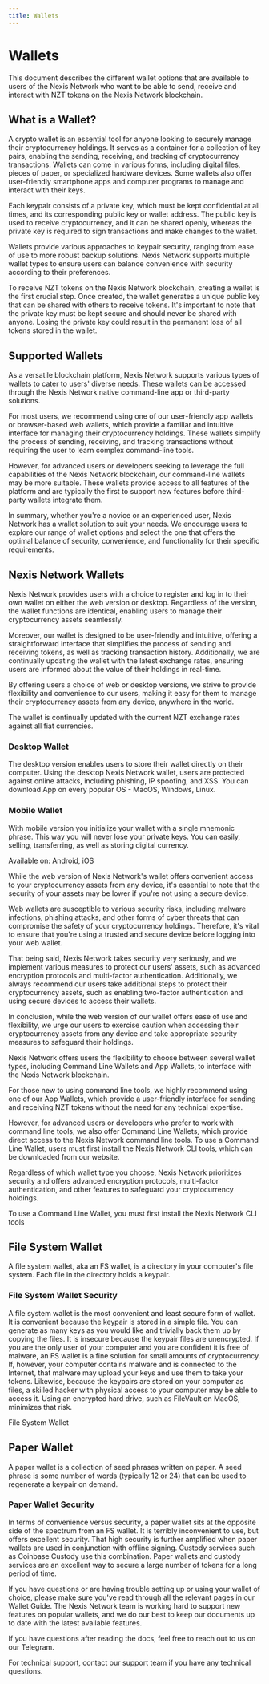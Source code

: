 ---
title: Wallets
---


# Wallets 

This document describes the different wallet options that are available to users of the Nexis Network who want to be able to send, receive and interact with NZT tokens on the Nexis Network blockchain.

## What is a Wallet?

A crypto wallet is an essential tool for anyone looking to securely manage their cryptocurrency holdings. It serves as a container for a collection of key pairs, enabling the sending, receiving, and tracking of cryptocurrency transactions. Wallets can come in various forms, including digital files, pieces of paper, or specialized hardware devices. Some wallets also offer user-friendly smartphone apps and computer programs to manage and interact with their keys.

Each keypair consists of a private key, which must be kept confidential at all times, and its corresponding public key or wallet address. The public key is used to receive cryptocurrency, and it can be shared openly, whereas the private key is required to sign transactions and make changes to the wallet.

Wallets provide various approaches to keypair security, ranging from ease of use to more robust backup solutions. Nexis Network supports multiple wallet types to ensure users can balance convenience with security according to their preferences.

To receive NZT tokens on the Nexis Network blockchain, creating a wallet is the first crucial step. Once created, the wallet generates a unique public key that can be shared with others to receive tokens. It's important to note that the private key must be kept secure and should never be shared with anyone. Losing the private key could result in the permanent loss of all tokens stored in the wallet.

## Supported Wallets

As a versatile blockchain platform, Nexis Network supports various types of wallets to cater to users' diverse needs. These wallets can be accessed through the Nexis Network native command-line app or third-party solutions.

For most users, we recommend using one of our user-friendly app wallets or browser-based web wallets, which provide a familiar and intuitive interface for managing their cryptocurrency holdings. These wallets simplify the process of sending, receiving, and tracking transactions without requiring the user to learn complex command-line tools.

However, for advanced users or developers seeking to leverage the full capabilities of the Nexis Network blockchain, our command-line wallets may be more suitable. These wallets provide access to all features of the platform and are typically the first to support new features before third-party wallets integrate them.

In summary, whether you're a novice or an experienced user, Nexis Network has a wallet solution to suit your needs. We encourage users to explore our range of wallet options and select the one that offers the optimal balance of security, convenience, and functionality for their specific requirements.

<GuidesOther id="app_wallets" title="App Wallets" level={2} isShow={false} />

## Nexis Network Wallets

Nexis Network provides users with a choice to register and log in to their own wallet on either the web version or desktop. Regardless of the version, the wallet functions are identical, enabling users to manage their cryptocurrency assets seamlessly.

Moreover, our wallet is designed to be user-friendly and intuitive, offering a straightforward interface that simplifies the process of sending and receiving tokens, as well as tracking transaction history. Additionally, we are continually updating the wallet with the latest exchange rates, ensuring users are informed about the value of their holdings in real-time.

By offering users a choice of web or desktop versions, we strive to provide flexibility and convenience to our users, making it easy for them to manage their cryptocurrency assets from any device, anywhere in the world.

The wallet is continually updated with the current NZT exchange rates against all fiat currencies.

### Desktop Wallet

The desktop version enables users to store their wallet directly on their computer. Using the desktop Nexis Network wallet, users are protected against online attacks, including phishing, IP spoofing, and XSS. You can download App on every popular OS - MacOS, Windows, Linux.

### Mobile Wallet

With mobile version you initialize your wallet with a single mnemonic phrase. This way you will never lose your private keys. You can easily, selling, transferring, as well as storing digital currency.

Available on: Android, iOS

<GuidesOther id="web_wallets" title="Web Wallets" level={2} isShow={false} />

While the web version of Nexis Network's wallet offers convenient access to your cryptocurrency assets from any device, it's essential to note that the security of your assets may be lower if you're not using a secure device.

Web wallets are susceptible to various security risks, including malware infections, phishing attacks, and other forms of cyber threats that can compromise the safety of your cryptocurrency holdings. Therefore, it's vital to ensure that you're using a trusted and secure device before logging into your web wallet.

That being said, Nexis Network takes security very seriously, and we implement various measures to protect our users' assets, such as advanced encryption protocols and multi-factor authentication. Additionally, we always recommend our users take additional steps to protect their cryptocurrency assets, such as enabling two-factor authentication and using secure devices to access their wallets.

In conclusion, while the web version of our wallet offers ease of use and flexibility, we urge our users to exercise caution when accessing their cryptocurrency assets from any device and take appropriate security measures to safeguard their holdings.

<GuidesOther
  id="command_wallets"
  title="Command-Line Wallets"
  level={2}
  isShow={false}
/>

Nexis Network offers users the flexibility to choose between several wallet types, including Command Line Wallets and App Wallets, to interface with the Nexis Network blockchain.

For those new to using command line tools, we highly recommend using one of our App Wallets, which provide a user-friendly interface for sending and receiving NZT tokens without the need for any technical expertise.

However, for advanced users or developers who prefer to work with command line tools, we also offer Command Line Wallets, which provide direct access to the Nexis Network command line tools. To use a Command Line Wallet, users must first install the Nexis Network CLI tools, which can be downloaded from our website.

Regardless of which wallet type you choose, Nexis Network prioritizes security and offers advanced encryption protocols, multi-factor authentication, and other features to safeguard your cryptocurrency holdings.

To use a Command Line Wallet, you must first install the Nexis Network CLI tools

## File System Wallet

A file system wallet, aka an FS wallet, is a directory in your computer's file system. Each file in the directory holds a keypair.

### File System Wallet Security

A file system wallet is the most convenient and least secure form of wallet. It is convenient because the keypair is stored in a simple file. You can generate as many keys as you would like and trivially back them up by copying the files. It is insecure because the keypair files are unencrypted. If you are the only user of your computer and you are confident it is free of malware, an FS wallet is a fine solution for small amounts of cryptocurrency. If, however, your computer contains malware and is connected to the Internet, that malware may upload your keys and use them to take your tokens. Likewise, because the keypairs are stored on your computer as files, a skilled hacker with physical access to your computer may be able to access it. Using an encrypted hard drive, such as FileVault on MacOS, minimizes that risk.

File System Wallet

## Paper Wallet

A paper wallet is a collection of seed phrases written on paper. A seed phrase is some number of words (typically 12 or 24) that can be used to regenerate a keypair on demand.

### Paper Wallet Security

In terms of convenience versus security, a paper wallet sits at the opposite side of the spectrum from an FS wallet. It is terribly inconvenient to use, but offers excellent security. That high security is further amplified when paper wallets are used in conjunction with offline signing. Custody services such as Coinbase Custody use this combination. Paper wallets and custody services are an excellent way to secure a large number of tokens for a long period of time.

<GuidesOther
  id="support_troubleshooting"
  title="Support/ Troubleshooting"
  level={2}
  isShow={false}
/>

If you have questions or are having trouble setting up or using your wallet of choice, please make sure you've read through all the relevant pages in our Wallet Guide. The Nexis Network team is working hard to support new features on popular wallets, and we do our best to keep our documents up to date with the latest available features.

If you have questions after reading the docs, feel free to reach out to us on our Telegram.

For technical support, contact our support team if you have any technical questions.